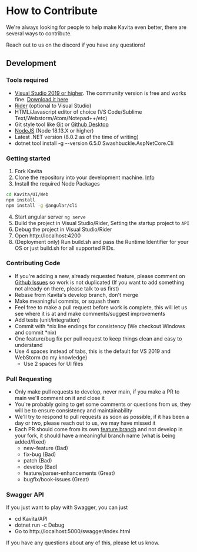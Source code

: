 
# How to Contribute #

We're always looking for people to help make Kavita even better, there are several ways to contribute.

<Callout type="info">
	Reach out to us on the discord if you have any questions!
</Callout>

## Development

### Tools required
- [Visual Studio 2019 or higher](https://www.visualstudio.com/vs/).  The community version is free and works fine. [Download it here](https://www.visualstudio.com/downloads/)
- [Rider](https://www.jetbrains.com/rider/) (optional to Visual Studio)   
- HTML/Javascript editor of choice (VS Code/Sublime Text/Webstorm/Atom/Notepad++/etc)
- Git style tool like [Git](https://git-scm.com/downloads) or [Github Desktop](https://desktop.github.com/)
- [NodeJS](https://nodejs.org/en/download/) (Node 18.13.X or higher)
- Latest .NET version (8.0.2 as of the time of writing)
- dotnet tool install -g --version 6.5.0 Swashbuckle.AspNetCore.Cli

### Getting started

1. Fork Kavita
2. Clone the repository into your development machine. [Info](https://docs.github.com/en/repositories/creating-and-managing-repositories/cloning-a-repository)
3. Install the required Node Packages

```bash
cd Kavita/UI/Web
npm install
npm install -g @angular/cli
```

4. Start angular server `ng serve`
5. Build the project in Visual Studio/Rider, Setting the startup project to `API`
6. Debug the project in Visual Studio/Rider
7. Open http://localhost:4200
8. (Deployment only) Run build.sh and pass the Runtime Identifier for your OS or just build.sh for all supported RIDs.


### Contributing Code
- If you're adding a new, already requested feature, please comment on [Github Issues](https://github.com/Kareadita/Kavita/issues "GitHub Issues") so work is not duplicated (If you want to add something not already on there, please talk to us first)
- Rebase from Kavita's develop branch, don't merge
- Make meaningful commits, or squash them
- Feel free to make a pull request before work is complete, this will let us see where it is at and make comments/suggest improvements
- Add tests (unit/integration)
- Commit with *nix line endings for consistency (We checkout Windows and commit *nix)
- One feature/bug fix per pull request to keep things clean and easy to understand
- Use 4 spaces instead of tabs, this is the default for VS 2019 and WebStorm (to my knowledge)
    - Use 2 spaces for UI files

### Pull Requesting
- Only make pull requests to develop, never main, if you make a PR to main we'll comment on it and close it
- You're probably going to get some comments or questions from us, they will be to ensure consistency and maintainability
- We'll try to respond to pull requests as soon as possible, if it has been a day or two, please reach out to us, we may have missed it
- Each PR should come from its own [feature branch](http://martinfowler.com/bliki/FeatureBranch.html) and not develop in your fork, it should have a meaningful branch name (what is being added/fixed)
    - new-feature (Bad)
    - fix-bug (Bad)
    - patch (Bad)
    - develop (Bad)
    - feature/parser-enhancements (Great)
    - bugfix/book-issues (Great)

### Swagger API
If you just want to play with Swagger, you can just
- cd Kavita/API
- dotnet run -c Debug
- Go to http://localhost:5000/swagger/index.html

If you have any questions about any of this, please let us know.

